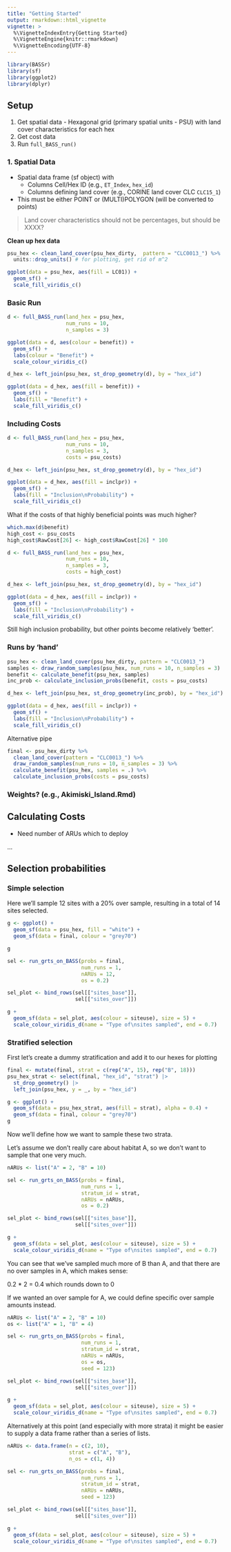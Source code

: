 ```yaml
---
title: "Getting Started"
output: rmarkdown::html_vignette
vignette: >
  %\VignetteIndexEntry{Getting Started}
  %\VignetteEngine{knitr::rmarkdown}
  %\VignetteEncoding{UTF-8}
---
```


```r
library(BASSr)
library(sf)
library(ggplot2)
library(dplyr)
```


## Setup

1. Get spatial data - Hexagonal grid (primary spatial units - PSU) with land cover characteristics for each hex
2. Get cost data
3. Run `full_BASS_run()`    


### 1. Spatial Data
- Spatial data frame (sf object) with 
    - Columns Cell/Hex ID (e.g., `ET_Index`, `hex_id`)
    - Columns defining land cover (e.g., CORINE land cover CLC `CLC15_1`)
- This must be either POINT or (MULTI)POLYGON (will be converted to points)

> Land cover characteristics should not be percentages, but should be XXXX?


**Clean up hex data**
```r
psu_hex <- clean_land_cover(psu_hex_dirty,  pattern = "CLC0013_") %>%
  units::drop_units() # for plotting, get rid of m^2

ggplot(data = psu_hex, aes(fill = LC01)) +
  geom_sf() +
  scale_fill_viridis_c()
```


### Basic Run
```r
d <- full_BASS_run(land_hex = psu_hex, 
                   num_runs = 10,
                   n_samples = 3)

ggplot(data = d, aes(colour = benefit)) +
  geom_sf() +
  labs(colour = "Benefit") +
  scale_colour_viridis_c()

d_hex <- left_join(psu_hex, st_drop_geometry(d), by = "hex_id")

ggplot(data = d_hex, aes(fill = benefit)) +
  geom_sf() +
  labs(fill = "Benefit") +
  scale_fill_viridis_c()
```

### Including Costs

```r
d <- full_BASS_run(land_hex = psu_hex, 
                   num_runs = 10,
                   n_samples = 3,
                   costs = psu_costs)

d_hex <- left_join(psu_hex, st_drop_geometry(d), by = "hex_id")

ggplot(data = d_hex, aes(fill = inclpr)) +
  geom_sf() +
  labs(fill = "Inclusion\nProbability") +
  scale_fill_viridis_c()
```

What if the costs of that highly beneficial points was much higher?

```r
which.max(d$benefit)
high_cost <- psu_costs
high_cost$RawCost[26] <- high_cost$RawCost[26] * 100

d <- full_BASS_run(land_hex = psu_hex, 
                   num_runs = 10,
                   n_samples = 3,
                   costs = high_cost)

d_hex <- left_join(psu_hex, st_drop_geometry(d), by = "hex_id")

ggplot(data = d_hex, aes(fill = inclpr)) +
  geom_sf() +
  labs(fill = "Inclusion\nProbability") +
  scale_fill_viridis_c()

```

Still high inclusion probability, but other points become relatively 'better'.

### Runs by 'hand'

```r
psu_hex <- clean_land_cover(psu_hex_dirty, pattern = "CLC0013_")
samples <- draw_random_samples(psu_hex, num_runs = 10, n_samples = 3)
benefit <- calculate_benefit(psu_hex, samples)
inc_prob <- calculate_inclusion_probs(benefit, costs = psu_costs)

d_hex <- left_join(psu_hex, st_drop_geometry(inc_prob), by = "hex_id")

ggplot(data = d_hex, aes(fill = inclpr)) +
  geom_sf() +
  labs(fill = "Inclusion\nProbability") +
  scale_fill_viridis_c()
```

Alternative pipe

```r
final <- psu_hex_dirty %>%
  clean_land_cover(pattern = "CLC0013_") %>%
  draw_random_samples(num_runs = 10, n_samples = 3) %>%
  calculate_benefit(psu_hex, samples = .) %>%
  calculate_inclusion_probs(costs = psu_costs)
```


### Weights? (e.g., Akimiski_Island.Rmd)


## Calculating Costs

- Need number of ARUs which to deploy

...


## Selection probabilities

### Simple selection

Here we'll sample 12 sites with a 20% over sample, resulting in a total of 14 
sites selected.

```r
g <- ggplot() + 
  geom_sf(data = psu_hex, fill = "white") +
  geom_sf(data = final, colour = "grey70")

g

sel <- run_grts_on_BASS(probs = final, 
                        num_runs = 1, 
                        nARUs = 12, 
                        os = 0.2)

sel_plot <- bind_rows(sel[["sites_base"]],
                      sel[["sites_over"]])

g + 
  geom_sf(data = sel_plot, aes(colour = siteuse), size = 5) +
  scale_colour_viridis_d(name = "Type of\nsites sampled", end = 0.7)

```

### Stratified selection

First let's create a dummy stratification and add it to our hexes for plotting
```r
final <- mutate(final, strat = c(rep("A", 15), rep("B", 18)))
psu_hex_strat <- select(final, "hex_id", "strat") |> 
  st_drop_geometry() |>
  left_join(psu_hex, y = _, by = "hex_id")

g <- ggplot() + 
  geom_sf(data = psu_hex_strat, aes(fill = strat), alpha = 0.4) +
  geom_sf(data = final, colour = "grey70")
g
```

Now we'll define how we want to sample these two strata.

Let's assume we don't really care about habitat A, so we don't want to sample
that one very much.

```r
nARUs <- list("A" = 2, "B" = 10)

sel <- run_grts_on_BASS(probs = final, 
                        num_runs = 1, 
                        stratum_id = strat,
                        nARUs = nARUs, 
                        os = 0.2)

sel_plot <- bind_rows(sel[["sites_base"]],
                      sel[["sites_over"]])

g + 
  geom_sf(data = sel_plot, aes(colour = siteuse), size = 5) +
  scale_colour_viridis_d(name = "Type of\nsites sampled", end = 0.7)

```

You can see that we've sampled much more of B than A, and that there are no 
over samples in A, which makes sense:

0.2 * 2 = 0.4 which rounds down to 0

If we wanted an over sample for A, we could define specific over sample amounts instead.

```r
nARUs <- list("A" = 2, "B" = 10)
os <- list("A" = 1, "B" = 4)

sel <- run_grts_on_BASS(probs = final, 
                        num_runs = 1, 
                        stratum_id = strat,
                        nARUs = nARUs, 
                        os = os,
                        seed = 123)

sel_plot <- bind_rows(sel[["sites_base"]],
                      sel[["sites_over"]])

g + 
  geom_sf(data = sel_plot, aes(colour = siteuse), size = 5) +
  scale_colour_viridis_d(name = "Type of\nsites sampled", end = 0.7)

```

Alternatively at this point (and especially with more strata) it might be easier
to supply a data frame rather than a series of lists.


```r
nARUs <- data.frame(n = c(2, 10),
                    strat = c("A", "B"),
                    n_os = c(1, 4))

sel <- run_grts_on_BASS(probs = final, 
                        num_runs = 1, 
                        stratum_id = strat,
                        nARUs = nARUs, 
                        seed = 123)

sel_plot <- bind_rows(sel[["sites_base"]],
                      sel[["sites_over"]])

g + 
  geom_sf(data = sel_plot, aes(colour = siteuse), size = 5) +
  scale_colour_viridis_d(name = "Type of\nsites sampled", end = 0.7)

```



